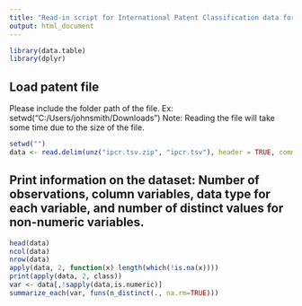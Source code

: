 ```yaml
---
title: "Read-in script for International Patent Classification data for all patents (as of publication date)"
output: html_document
---
```

```r
library(data.table)
library(dplyr)
```

## Load patent file
Please include the folder path of the file. Ex: setwd("C:/Users/johnsmith/Downloads")
Note: Reading the file will take some time due to the size of the file.
```r
setwd("")
data <- read.delim(unz("ipcr.tsv.zip", "ipcr.tsv"), header = TRUE, comment.char="#",  stringsAsFactors = FALSE, quote="\"", fill = FALSE, na.strings = "")
```
## Print information on the dataset: Number of observations, column variables, data type for each variable, and number of distinct values for non-numeric variables.
```r
head(data)
ncol(data)
nrow(data)
apply(data, 2, function(x) length(which(!is.na(x))))
print(apply(data, 2, class))
var <- data[,!sapply(data,is.numeric)]
summarize_each(var, funs(n_distinct(., na.rm=TRUE)))
```